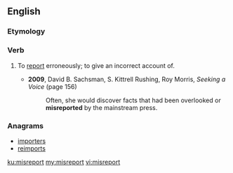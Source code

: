 ==English==

===Etymology===
{{prefix|mis|report|lang=en}}

===Verb===
{{en-verb}}

# {{cx|transitive|lang=en}} To [[report]] erroneously; to give an incorrect account of.
#: {{rfquotek|John Locke}}
#* '''2009''', David B. Sachsman, ‎S. Kittrell Rushing, ‎Roy Morris, ''Seeking a Voice'' (page 156)
#*: Often, she would discover facts that had been overlooked or '''misreported''' by the mainstream press.

===Anagrams===
* [[importers#English|importers]]
* [[reimports#English|reimports]]

[[ku:misreport]]
[[my:misreport]]
[[vi:misreport]]